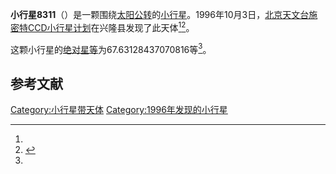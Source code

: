 {{Infobox planet
| bgcolour = #FFFFC0
| name = 8311 Zhangdaning
| symbol = 
| image = 
| caption = 
| discovery = yes
| discovery_ref = 
| discoverer = [[北京天文台施密特CCD小行星计划|北京天文台施密特CCD小行星计划]]
| discovery_site = [[兴隆县|兴隆县]] 
| discovered = 1996年10月3日
| designations = yes
| mp_name = 
| named_after = 
| alt_names = 1996 TV1/ 1994 AE17 / 1995 FH21
| mp_category = [[主带小行星|主带小行星]]
| orbit_ref = <ref name="a">[http://ssd.jpl.nasa.gov/sbdb.cgi?sstr=8311 8311 Zhangdaning] {{Wayback|url=http://ssd.jpl.nasa.gov/sbdb.cgi?sstr=8311 |date=20201124031415 }}，小行星數據庫瀏覽器（JPL Small-Body Database Browser）－[[美国国家航空航天局|美国国家航空航天局]]喷气推进实验室</ref>
| epoch = 2456400.5 (2013年4月18日更新)
| aphelion = {{convert|2.489933466092522|AU|km|3|abbr=on|lk=out}}
| perihelion = {{convert|2.116902349365818|AU|km|3|abbr=on}}
| semimajor = {{convert|2.30341790772917|AU|km|3|abbr=on}}
| eccentricity = 0.080973391
| period = 1276.901906 [[日|日]]<br />3.5[[儒略年|儒略年]]
| avg_speed = 
| inclination = 3.9757627810346
| asc_node = 160.2264961416521
| mean_anomaly = 
| arg_peri = 67.63128437070816
| satellites = 
| physical_characteristics = yes
| dimensions = 
| mass = 
| density = 
| surface_grav = 
| escape_velocity = 
| sidereal_day = 
| axial_tilt = 
| pole_ecliptic_lat = 
| pole_ecliptic_lon = 
| albedo = 
| temperatures= 
| temp_name1 = 
| mean_temp_1 = 
| max_temp_1 = 
| temp_name2 = 
| max_temp_2 = 
| spectral_type = 
| abs_magnitude = 67.63128437070816
}}

'''小行星8311'''（{{lang-en|8311 Zhangdaning}}）是一颗围绕[[太阳|太阳]][[公转|公转]]的[[小行星|小行星]]。1996年10月3日，[[北京天文台施密特CCD小行星计划|北京天文台施密特CCD小行星计划]]在兴隆县发现了此天体<ref name="a" /><ref>{{cite news|title=小行星列表|url=http://cfa-www.harvard.edu/iau/lists/NumberedMPs.txt|accessdate=2013-07-08|newspaper=哈佛大学|archive-date=2008-05-17|archive-url=https://web.archive.org/web/20080517010638/http://cfa-www.harvard.edu/iau/lists/NumberedMPs.txt|dead-url=no}}</ref>。

这颗小行星的[[绝对星等|绝对星等]]为67.63128437070816等<ref name="a" />。

==参考文献==
{{reflist}}
{{Minor Planet Number|[[小行星8310|小行星8310]]|[[小行星8312|小行星8312]]}}

{{小天体}}

[[Category:小行星带天体|Category:小行星带天体]]
[[Category:1996年发现的小行星|Category:1996年发现的小行星]]

{{asteroid-stub}}